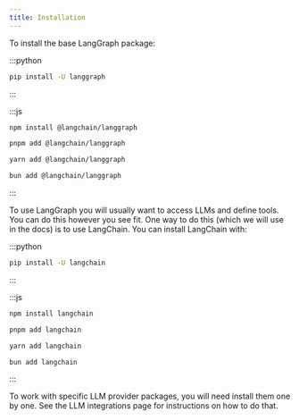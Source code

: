 ```yaml
---
title: Installation
---
```


To install the base LangGraph package:

:::python
```bash
pip install -U langgraph
```
:::

:::js
<CodeGroup>
```bash npm
npm install @langchain/langgraph
```

```bash pnpm
pnpm add @langchain/langgraph
```

```bash yarn
yarn add @langchain/langgraph
```

```bash bun
bun add @langchain/langgraph
```
</CodeGroup>
:::

To use LangGraph you will usually want to access LLMs and define tools.
You can do this however you see fit.
One way to do this (which we will use in the docs) is to use LangChain.
You can install LangChain with:

:::python
```bash
pip install -U langchain
```
:::

:::js
<CodeGroup>
```bash npm
npm install langchain
```

```bash pnpm
pnpm add langchain
```

```bash yarn
yarn add langchain
```

```bash bun
bun add langchain
```
</CodeGroup>
:::

To work with specific LLM provider packages, you will need install them one by one.
See the LLM integrations page for instructions on how to do that.
